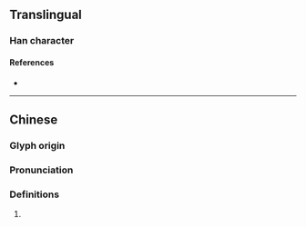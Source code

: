 {{character info}}
==Translingual==

===Han character===
{{Han char|rn=96|rad=玉|as=15|sn=19|four=|canj=MGMBE|ids=⿰𤣩憂}}

====References====
* {{Han ref|kx=0744.310|dkj=21323|hdz=21144.140|uh=74C7|ud=29895}}

----

==Chinese==
{{zh-forms}}

===Glyph origin===
{{Han etym|憂}}

===Pronunciation===
{{zh-pron
|m=róu
|mc=y
|oc=y
|cat=
}}

===Definitions===
{{zh-hanzi}}

# {{rfdef|zh}}